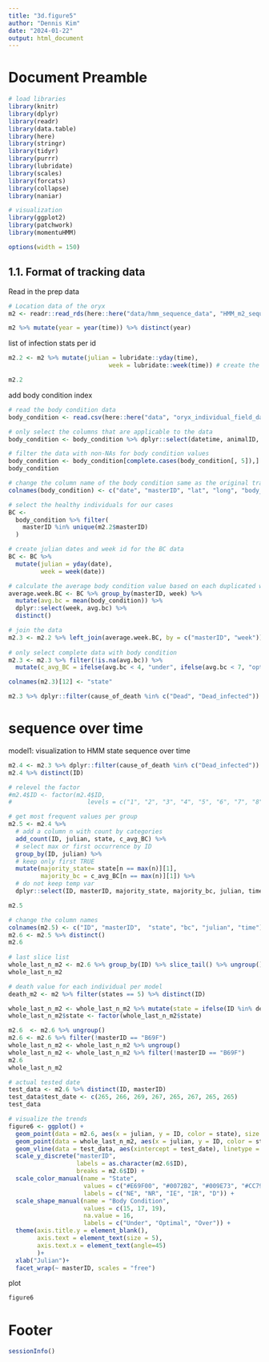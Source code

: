 ---
title: "3d.figure5"
author: "Dennis Kim"
date: "2024-01-22"
output: html_document
---

# Document Preamble 
```{r preamble, message=FALSE, warning=FALSE}
# load libraries
library(knitr)
library(dplyr)
library(readr)
library(data.table)
library(here)
library(stringr)
library(tidyr)
library(purrr)
library(lubridate)
library(scales)
library(forcats)
library(collapse)
library(naniar)

# visualization 
library(ggplot2)
library(patchwork)
library(momentuHMM)

options(width = 150)
```

## 1.1. Format of tracking data

Read in the prep data
```{r read in prep data}
# Location data of the oryx 
m2 <- readr::read_rds(here::here("data/hmm_sequence_data", "HMM_m2_sequence.rds"))

m2 %>% mutate(year = year(time)) %>% distinct(year)
```

list of infection stats per id
```{r list of status}
m2.2 <- m2 %>% mutate(julian = lubridate::yday(time),
                            week = lubridate::week(time)) # create the week column

m2.2
```

add body condition index 
```{r body condition index}
# read the body condition data 
body_condition <- read.csv(here::here("data", "oryx_individual_field_data_122322.csv"))

# only select the columns that are applicable to the data 
body_condition <- body_condition %>% dplyr::select(datetime, animalID, lat, long, body_condition)

# filter the data with non-NAs for body condition values 
body_condition <- body_condition[complete.cases(body_condition[, 5]),]
body_condition

# change the column name of the body condition same as the original tracking data 
colnames(body_condition) <- c("date", "masterID", "lat", "long", "body_condition")

# select the healthy individuals for our cases 
BC <-
  body_condition %>% filter(
    masterID %in% unique(m2.2$masterID)
  )

# create julian dates and week id for the BC data
BC <- BC %>%
  mutate(julian = yday(date),
         week = week(date)) 

# calculate the average body condition value based on each duplicated week
average.week.BC <- BC %>% group_by(masterID, week) %>% 
  mutate(avg.bc = mean(body_condition)) %>% 
  dplyr::select(week, avg.bc) %>% 
  distinct()

# join the data
m2.3 <- m2.2 %>% left_join(average.week.BC, by = c("masterID", "week"))
  
# only select complete data with body condition
m2.3 <- m2.3 %>% filter(!is.na(avg.bc)) %>% 
  mutate(c_avg_BC = ifelse(avg.bc < 4, "under", ifelse(avg.bc < 7, "optimal", "over")) %>% as.factor(.))

colnames(m2.3)[12] <- "state"

m2.3 %>% dplyr::filter(cause_of_death %in% c("Dead", "Dead_infected")) 
```

# sequence over time 

model1: visualization to HMM state sequence over time 
```{r model1 state time visualization}
m2.4 <- m2.3 %>% dplyr::filter(cause_of_death %in% c("Dead_infected"))
m2.4 %>% distinct(ID)

# relevel the factor
#m2.4$ID <- factor(m2.4$ID, 
#                     levels = c("1", "2", "3", "4", "5", "6", "7", "8", "9", "10", "11", "12", "14", "15", "17", "18", "20", "21", "23", "24", "25", "26", "29", #"31", "36", "37", "39", "41", "42", "44", "47", "48", "51", "52", "53", "55", "56", "57", "58", "61", "65", "66", "68"))

# get most frequent values per group 
m2.5 <- m2.4 %>% 
  # add a column n with count by categories
  add_count(ID, julian, state, c_avg_BC) %>% 
  # select max or first occurrence by ID 
  group_by(ID, julian) %>% 
  # keep only first TRUE
  mutate(majority_state= state[n == max(n)][1],
         majority_bc = c_avg_BC[n == max(n)][1]) %>% 
  # do not keep temp var 
  dplyr::select(ID, masterID, majority_state, majority_bc, julian, time)

m2.5

# change the column names 
colnames(m2.5) <- c("ID", "masterID",  "state", "bc", "julian", "time")
m2.6 <- m2.5 %>% distinct()
m2.6
 
# last slice list 
whole_last_n_m2 <- m2.6 %>% group_by(ID) %>% slice_tail() %>% ungroup()
whole_last_n_m2 

# death value for each individual per model
death_m2 <- m2 %>% filter(states == 5) %>% distinct(ID)

whole_last_n_m2 <- whole_last_n_m2 %>% mutate(state = ifelse(ID %in% death_m2$ID, 5 , state))
whole_last_n_m2$state <- factor(whole_last_n_m2$state)
```

```{r model2 visualizations}
m2.6  <- m2.6 %>% ungroup() 
m2.6 <- m2.6 %>% filter(!masterID == "B69F")
whole_last_n_m2 <- whole_last_n_m2 %>% ungroup()
whole_last_n_m2 <- whole_last_n_m2 %>% filter(!masterID == "B69F")
m2.6
whole_last_n_m2

# actual tested date 
test_data <- m2.6 %>% distinct(ID, masterID)
test_data$test_date <- c(265, 266, 269, 267, 265, 267, 265, 265)
test_data 

# visualize the trends 
figure6 <- ggplot() +
  geom_point(data = m2.6, aes(x = julian, y = ID, color = state), size = 2) +
  geom_point(data = whole_last_n_m2, aes(x = julian, y = ID, color = state, shape = bc), size = 2.5) +
  geom_vline(data = test_data, aes(xintercept = test_date), linetype = "dotted", color = "red", size = 1) +
  scale_y_discrete("masterID", 
                   labels = as.character(m2.6$ID), 
                   breaks = m2.6$ID) +
  scale_color_manual(name = "State",
                     values = c("#E69F00", "#0072B2", "#009E73", "#CC79A7", "black"),
                     labels = c("NE", "NR", "IE", "IR", "D")) +
  scale_shape_manual(name = "Body Condition",
                     values = c(15, 17, 19),
                     na.value = 16,
                     labels = c("Under", "Optimal", "Over")) +
  theme(axis.title.y = element_blank(),
        axis.text = element_text(size = 5),
        axis.text.x = element_text(angle=45)
        )+
  xlab("Julian")+
  facet_wrap(~ masterID, scales = "free")
```

plot 
```{r plots}
figure6
```

# Footer
```{r footer}
sessionInfo()
```